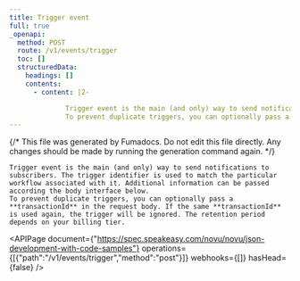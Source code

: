 ```yaml
---
title: Trigger event
full: true
_openapi:
  method: POST
  route: /v1/events/trigger
  toc: []
  structuredData:
    headings: []
    contents:
      - content: |2-

              Trigger event is the main (and only) way to send notifications to subscribers. The trigger identifier is used to match the particular workflow associated with it. Additional information can be passed according the body interface below.
              To prevent duplicate triggers, you can optionally pass a **transactionId** in the request body. If the same **transactionId** is used again, the trigger will be ignored. The retention period depends on your billing tier.
---
```


{/* This file was generated by Fumadocs. Do not edit this file directly. Any changes should be made by running the generation command again. */}


    Trigger event is the main (and only) way to send notifications to subscribers. The trigger identifier is used to match the particular workflow associated with it. Additional information can be passed according the body interface below.
    To prevent duplicate triggers, you can optionally pass a **transactionId** in the request body. If the same **transactionId** is used again, the trigger will be ignored. The retention period depends on your billing tier.

<APIPage document={"https://spec.speakeasy.com/novu/novu/json-development-with-code-samples"} operations={[{"path":"/v1/events/trigger","method":"post"}]} webhooks={[]} hasHead={false} />